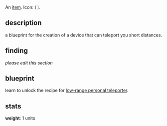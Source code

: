 {{FixTitle}}
An [[items|item]]. Icon: <code><nowiki>[]</nowiki></code>.

== description ==

a blueprint for the creation of a device that can teleport you short distances.

== finding ==

''please edit this section''

== blueprint ==

learn to unlock the recipe for [[low-range personal teleporter]].

== stats ==

'''weight''': 1 units